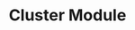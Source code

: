 ---
id: "node_tf_hard_002"
questionType: "TRUE_FALSE"
title: "Cluster Module"
statement: "The cluster module allows Node.js to utilize multiple CPU cores by spawning worker processes."
difficulty: "HARD"
category: "Node.js"
correctAnswer: true
explanation: "Cluster enables load balancing across multiple processes to leverage multi-core systems."
---